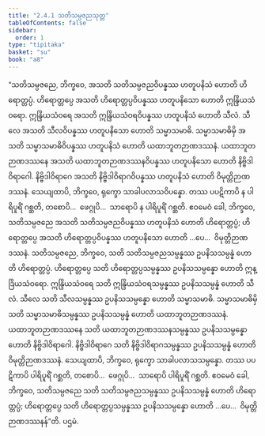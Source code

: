 ```yaml
---
title: "2.4.1 သတိသမ္ပဇညသုတ္တ"
tableOfContents: false
sidebar:
  order: 1
type: "tipitaka"
basket: "su"
book: "a8"
---
```



<DynamicBreadcrumb />

<Division number="81" book="a8" e="ch" v="17" p="150">

<Paragraph number="808" book="a8">
“သတိသမ္ပဇညေ, ဘိက္ခဝေ, အသတိ သတိသမ္ပဇညဝိပန္နဿ ဟတူပနိသံ ဟောတိ ဟိရောတ္တပ္ပံ. ဟိရောတ္တပ္ပေ အသတိ ဟိရောတ္တပ္ပဝိပန္နဿ ဟတူပနိသော ဟောတိ ဣန္ဒြိယသံဝရော. ဣန္ဒြိယသံဝရေ အသတိ ဣန္ဒြိယသံဝရဝိပန္နဿ ဟတူပနိသံ ဟောတိ သီလံ. သီလေ အသတိ သီလဝိပန္နဿ ဟတူပနိသော ဟောတိ သမ္မာသမာဓိ. သမ္မာသမာဓိမှိ အသတိ သမ္မာသမာဓိဝိပန္နဿ ဟတူပနိသံ ဟောတိ ယထာဘူတဉာဏဒဿနံ. ယထာဘူတဉာဏဒဿနေ အသတိ ယထာဘူတဉာဏဒဿနဝိပန္နဿ ဟတူပနိသော ဟောတိ နိဗ္ဗိဒါဝိရာဂေါ. နိဗ္ဗိဒါဝိရာဂေ အသတိ နိဗ္ဗိဒါဝိရာဂဝိပန္နဿ ဟတူပနိသံ ဟောတိ ဝိမုတ္တိဉာဏဒဿနံ. သေယျထာပိ, ဘိက္ခဝေ, ရုက္ခော သာခါပလာသဝိပန္နော. တဿ ပပဋိကာပိ န ပါရိပူရိံ ဂစ္ဆတိ, တစောပိ…  ဖေဂ္ဂုပိ…  သာရောပိ န ပါရိပူရိံ ဂစ္ဆတိ. ဧဝမေဝံ ခေါ, ဘိက္ခဝေ, သတိသမ္ပဇညေ အသတိ သတိသမ္ပဇညဝိပန္နဿ ဟတူပနိသံ ဟောတိ ဟိရောတ္တပ္ပံ; ဟိရောတ္တပ္ပေ အသတိ ဟိရောတ္တပ္ပဝိပန္နဿ ဟတူပနိသော ဟောတိ …ပေ…  ဝိမုတ္တိဉာဏဒဿနံ.
</Paragraph>

<Paragraph number="809" book="a8">
သတိသမ္ပဇညေ, ဘိက္ခဝေ, သတိ သတိသမ္ပဇညသမ္ပန္နဿ ဥပနိသသမ္ပန္နံ ဟောတိ ဟိရောတ္တပ္ပံ. ဟိရောတ္တပ္ပေ သတိ ဟိရောတ္တပ္ပသမ္ပန္နဿ ဥပနိသသမ္ပန္နော ဟောတိ ဣန္ဒြိယသံဝရော. ဣန္ဒြိယသံဝရေ သတိ ဣန္ဒြိယသံဝရသမ္ပန္နဿ ဥပနိသသမ္ပန္နံ ဟောတိ သီလံ. သီလေ သတိ သီလသမ္ပန္နဿ ဥပနိသသမ္ပန္နော ဟောတိ သမ္မာသမာဓိ. သမ္မာသမာဓိမှိ သတိ သမ္မာသမာဓိသမ္ပန္နဿ ဥပနိသသမ္ပန္နံ ဟောတိ ယထာဘူတဉာဏဒဿနံ. ယထာဘူတဉာဏဒဿနေ သတိ ယထာဘူတဉာဏဒဿနသမ္ပန္နဿ ဥပနိသသမ္ပန္နော ဟောတိ နိဗ္ဗိဒါဝိရာဂေါ. နိဗ္ဗိဒါဝိရာဂေ သတိ နိဗ္ဗိဒါဝိရာဂသမ္ပန္နဿ ဥပနိသသမ္ပန္နံ ဟောတိ ဝိမုတ္တိဉာဏဒဿနံ. သေယျထာပိ, ဘိက္ခဝေ, ရုက္ခော သာခါပလာသသမ္ပန္နော. တဿ ပပဋိကာပိ ပါရိပူရိံ ဂစ္ဆတိ, တစောပိ…  ဖေဂ္ဂုပိ…  သာရောပိ ပါရိပူရိံ ဂစ္ဆတိ. ဧဝမေဝံ ခေါ, ဘိက္ခဝေ, သတိသမ္ပဇညေ သတိ သတိသမ္ပဇညသမ္ပန္နဿ ဥပနိသသမ္ပန္နံ ဟောတိ ဟိရောတ္တပ္ပံ; ဟိရောတ္တပ္ပေ သတိ ဟိရောတ္တပ္ပသမ္ပန္နဿ ဥပနိသသမ္ပန္နော ဟောတိ …ပေ…  ဝိမုတ္တိဉာဏဒဿနန်”တိ.

</Paragraph>
</Division>

<Paragraph number="810" type="center" book="a8">
ပဌမံ.
</Paragraph>